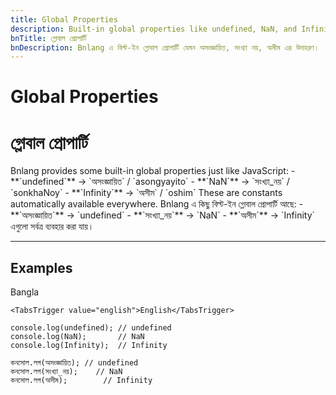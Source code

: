 ```yaml
---
title: Global Properties
description: Built-in global properties like undefined, NaN, and Infinity in Bnlang with examples in English, Bangla.
bnTitle: গ্লোবাল প্রোপার্টি
bnDescription: Bnlang এ বিল্ট-ইন গ্লোবাল প্রোপার্টি যেমন অসংজ্ঞায়িত, সংখ্যা নয়, অসীম এর উদাহরণ।
---
```


# <I18nEnglish>Global Properties</I18nEnglish>
# <I18nBangla>গ্লোবাল প্রোপার্টি</I18nBangla>


<I18nEnglish>
Bnlang provides some built-in global properties just like JavaScript:
- **`undefined`** → `অসংজ্ঞায়িত` / `asongyayito`  
- **`NaN`** → `সংখ্যা_নয়` / `sonkhaNoy`  
- **`Infinity`** → `অসীম` / `oshim`  
These are constants automatically available everywhere.
</I18nEnglish>

<I18nBangla>
Bnlang এ কিছু বিল্ট-ইন গ্লোবাল প্রোপার্টি আছে:
- **`অসংজ্ঞায়িত`** → `undefined`  
- **`সংখ্যা_নয়`** → `NaN`  
- **`অসীম`** → `Infinity`  
এগুলো সর্বত্র ব্যবহার করা যায়।
</I18nBangla>



---

## Examples

<Tabs defaultValue="bangla" className="w-full">
  <TabsList>
    <TabsTrigger value="bangla">Bangla</TabsTrigger>
    
    <TabsTrigger value="english">English</TabsTrigger>
  </TabsList>

  <TabsContent value="english">

```bnl
console.log(undefined); // undefined
console.log(NaN);       // NaN
console.log(Infinity);  // Infinity
```
  </TabsContent>

  <TabsContent value="bangla">

```bnl
কনসোল.লগ(অসংজ্ঞায়িত); // undefined
কনসোল.লগ(সংখ্যা_নয়);    // NaN
কনসোল.লগ(অসীম);        // Infinity
```
  </TabsContent>

  
</Tabs>
